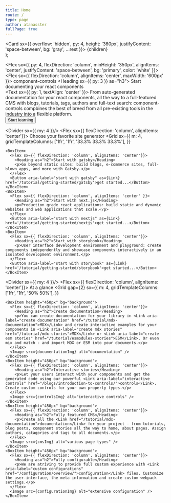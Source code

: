 ```yaml
---
title: Home
route: /
type: page
author: atanasster
fullPage: true
---
```



  <Card sx={{ overflow: 'hidden', py: 4, height: '360px', justifyContent: 'space-between', bg: 'gray', ...rest }}>
    {children}
  </Card>  
);

<Flex sx={{ py: 4, flexDirection: 'column',  minHeight: '350px', alignItems: 'center', justifyContent: 'space-between', bg: 'primary', color: 'white' }}>
  <Flex sx={{ flexDirection: 'column', alignItems: 'center',  maxWidth: '600px' }}>
    <Heading as="h1">component-controls</Heading>
    <Heading sx={{ py: 3 }} as="h3">
      Start documenting your react components
    </Heading>  
    <Text sx={{ py: 1, textAlign: 'center' }}>
      From auto-generated documentation for your react components, all the way to a full-featured CMS with blogs, tutorials, tags, authors and full-text search: component-controls compbines the best of breed from all pre-existing tools in the industry into a flexible platform.
    </Text>
  </Flex>  
  <Button aria-label="visit tutorial" as={Link} href='/tutorial/'>Start learning</Button>
</Flex>  


<Divider sx={{ my: 4 }}/>
<Flex sx={{ flexDirection: 'column', alignItems: 'center'}}>
  <Heading as="h1">Choose your favorite site generator</Heading>
  <Grid
    sx={{
      m: 4,
      gridTemplateColumns: ['1fr', '1fr', '33.3% 33.3% 33.3%'],
    }}
  >
    <BoxItem>
      <Flex sx={{ flexDirection: 'column', alignItems: 'center'}}>
        <Heading as="h2">Start with gatsby</Heading>
        <p>Go beyond static sites: build blogs, e-commerce sites, full-blown apps, and more with Gatsby.</p>
      </Flex>
      <Button aria-label="start with gatsby" as={Link} href='/tutorial/getting-started/gatsby'>get started...</Button>
    </BoxItem>
    <BoxItem>
      <Flex sx={{ flexDirection: 'column', alignItems: 'center' }}>
        <Heading as="h2">Start with next.js</Heading>
        <p>Production grade react applications: build static and dynamic websites and web applications that scale.</p>
      </Flex>  
      <Button aria-label="start with nextjs" as={Link} href='/tutorial/getting-started/nextjs'>get started...</Button>
    </BoxItem>
    <BoxItem>
      <Flex sx={{ flexDirection: 'column', alignItems: 'center'}}>
        <Heading as="h2">Start with storybook</Heading>
        <p>User interface development environment and playground: create components independently and showcase components interactively in an isolated development environment.</p>
      </Flex>  
      <Button aria-label="start with storybook" as={Link} href='/tutorial/getting-started/storybook'>get started...</Button>
    </BoxItem>
  </Grid>
</Flex>  

<Divider sx={{ my: 4 }}/>
<Flex sx={{ flexDirection: 'column', alignItems: 'center'}}>
  <Heading as="h1">At a glance</Heading>
  <Grid
    gap={2}
    sx={{
      m: 4,
      gridTemplateColumns: ['1fr', '1fr', '50% 50%'],
    }}
  >
    <BoxItem height="450px" bg="background">
      <Flex sx={{ flexDirection: 'column', alignItems: 'center'}}>
        <Heading as="h2">Create documentation</Heading>
        <p>You can create documentation for your library in <Link aria-label="create documentation" href="/tutorial/mdx-documentation">MDX</Link> and create interactive examples for your components in <Link aria-label="create mdx stories" href="/tutorial/mdx-stories">MDX</Link> or <Link aria-label="create esm stories" href="/tutorial/esmodules-stories">ESM</Link>. Or even mix and match - and import MDX or ESM into your documents.</p>
      </Flex> 
      <Image src={documentationImg} alt="documentation" />
    </BoxItem>
    <BoxItem height="450px" bg="background">
      <Flex sx={{ flexDirection: 'column', alignItems: 'center'}}>
        <Heading as="h2">Interactive stories</Heading>
        <p>Let your users interact with your components and get the generated code using our powerful <Link aria-label="interactive controls" href="/blogs/introduction-to-controls/">controls</Link>. Create custom controls for your own property types.</p>
      </Flex>  
      <Image src={controlsImg} alt="interactive controls" />
    </BoxItem>
    <BoxItem height="450px" bg="background">
      <Flex sx={{ flexDirection: 'column', alignItems: 'center'}}>
        <Heading as="h2">Fully featured CMS</Heading>
        <p>Create all the <Link href="/tutorial/mdx-documentation">documentation</Link> for your project - from tutorials, blog posts, component stories all the way to home, about pages. Assign authors, catagories and tags to all documents.</p>
      </Flex>
      <Image src={cmsImg} alt="various page types" />
    </BoxItem>
    <BoxItem height="450px" bg="background">
      <Flex sx={{ flexDirection: 'column', alignItems: 'center'}}>
        <Heading as="h2">Fully configurable</Heading>
        <p>We are atriving to provide full custom experience with <Link aria-label="custom configurations" href="/configuration/overview/">configuration</Link> files. Customize the user-interface, the meta information and create custom webpack settings.</p>
      </Flex> 
      <Image src={configurationImg} alt="extensive configuration" /> 
    </BoxItem>
  </Grid>
</Flex>  